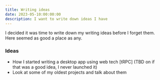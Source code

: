 ```yaml
---
title: Writing ideas
date: 2023-05-10:00:00:00
description: I want to write down ideas I have
---
```


I decided it was time to write down my writing ideas before I forget them. Here
seemed as good a place as any.

### Ideas

- How I started writing a desktop app using web tech [tRPC] (TBD on if that was
  a good idea, I never launched it)
- Look at some of my oldest projects and talk about them
